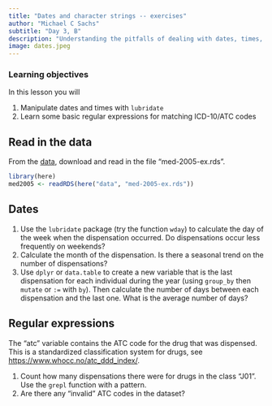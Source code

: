 ```yaml
---
title: "Dates and character strings -- exercises"
author: "Michael C Sachs"
subtitle: "Day 3, B"
description: "Understanding the pitfalls of dealing with dates, times, and manipulating strings with regular expressions"
image: dates.jpeg
---
```



### Learning objectives {.alert .alert-success}

In this lesson you will 

1. Manipulate dates and times with `lubridate`
2. Learn some basic regular expressions for matching ICD-10/ATC codes


## Read in the data

From the [data](../data/index.html), download and read in the file "med-2005-ex.rds". 

```r
library(here)
med2005 <- readRDS(here("data", "med-2005-ex.rds"))
```

## Dates

1. Use the `lubridate` package (try the function `wday`) to calculate the day of the week when the dispensation occurred. Do dispensations occur less frequently on weekends? 
2. Calculate the month of the dispensation. Is there a seasonal trend on the number of dispensations? 
3. Use `dplyr` or `data.table` to create a new variable that is the last dispensation for each individual during the year (using `group_by` then `mutate` or `:=` with `by`). Then calculate the number of days between each dispensation and the last one. What is the average number of days? 

## Regular expressions


The "atc" variable contains the ATC code for the drug that was dispensed. This is a standardized classification system for drugs, see [https://www.whocc.no/atc_ddd_index/](https://www.whocc.no/atc_ddd_index/). 

1. Count how many dispensations there were for drugs in the class "J01". Use the `grepl` function with a pattern. 
2. Are there any "invalid" ATC codes in the dataset? 